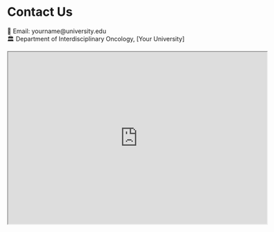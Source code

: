 # Contact Us

📧 Email: yourname@university.edu  
🏛️ Department of Interdisciplinary Oncology, [Your University]  

<iframe src="https://www.google.com/maps/embed?pb=!1m18!..." width="600" height="400"></iframe>
